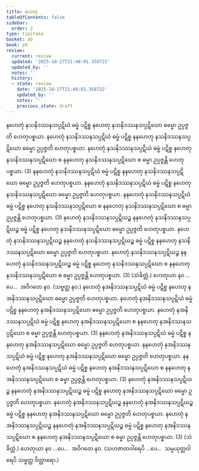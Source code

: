 ```yaml
---
title: ဟေတု
tableOfContents: false
sidebar:
  order: 2
type: tipitaka
basket: ab
book: p9
review:
  current: review
  updated: '2025-10-27T21:48:01.358722'
  updated_by: ''
  notes: ''
  history:
  - state: review
    date: '2025-10-27T21:48:01.358722'
    updated_by: ''
    notes: ''
    previous_state: draft
---
```



<ReviewStatus review={frontmatter.review} showDetails={true} />

<HypothesisAnnotation frontmatter={frontmatter} />

<DynamicBreadcrumb />

<Division number="29" book="p9" e="ch" v="40" p="110">

<Paragraph number="78" book="p9">
နဟေတုံ နသနိဒဿနသပ္ပဋိဃံ ဓမ္မံ ပဋိစ္စ နဟေတု နသနိဒဿနသပ္ပဋိဃော ဓမ္မော ဥပ္ပဇ္ဇတိ ဟေတုပစ္စယာ. နဟေတုံ နသနိဒဿနသပ္ပဋိဃံ ဓမ္မံ ပဋိစ္စ နနဟေတု နသနိဒဿနသပ္ပဋိဃော ဓမ္မော ဥပ္ပဇ္ဇတိ ဟေတုပစ္စယာ. နဟေတုံ နသနိဒဿနသပ္ပဋိဃံ ဓမ္မံ ပဋိစ္စ နဟေတု နသနိဒဿနသပ္ပဋိဃော စ နနဟေတု နသနိဒဿနသပ္ပဋိဃော စ ဓမ္မာ ဥပ္ပဇ္ဇန္တိ ဟေတုပစ္စယာ. (3)
</Paragraph>

<Paragraph number="79" book="p9">
နနဟေတုံ နသနိဒဿနသပ္ပဋိဃံ ဓမ္မံ ပဋိစ္စ နနဟေတု နသနိဒဿနသပ္ပဋိဃော ဓမ္မော ဥပ္ပဇ္ဇတိ ဟေတုပစ္စယာ. နနဟေတုံ နသနိဒဿနသပ္ပဋိဃံ ဓမ္မံ ပဋိစ္စ နဟေတု နသနိဒဿနသပ္ပဋိဃော ဓမ္မော ဥပ္ပဇ္ဇတိ ဟေတုပစ္စယာ. နနဟေတုံ နသနိဒဿနသပ္ပဋိဃံ ဓမ္မံ ပဋိစ္စ နဟေတု နသနိဒဿနသပ္ပဋိဃော စ နနဟေတု နသနိဒဿနသပ္ပဋိဃော စ ဓမ္မာ ဥပ္ပဇ္ဇန္တိ ဟေတုပစ္စယာ. (3)
</Paragraph>

<Paragraph number="80" book="p9">
နဟေတုံ နသနိဒဿနသပ္ပဋိဃဉ္စ နနဟေတုံ နသနိဒဿနသပ္ပဋိဃဉ္စ ဓမ္မံ ပဋိစ္စ နဟေတု နသနိဒဿနသပ္ပဋိဃော ဓမ္မော ဥပ္ပဇ္ဇတိ ဟေတုပစ္စယာ. နဟေတုံ နသနိဒဿနသပ္ပဋိဃဉ္စ နနဟေတုံ နသနိဒဿနသပ္ပဋိဃဉ္စ ဓမ္မံ ပဋိစ္စ နနဟေတု နသနိဒဿနသပ္ပဋိဃော ဓမ္မော ဥပ္ပဇ္ဇတိ ဟေတုပစ္စယာ. နဟေတုံ နသနိဒဿနသပ္ပဋိဃဉ္စ နနဟေတုံ နသနိဒဿနသပ္ပဋိဃဉ္စ ဓမ္မံ ပဋိစ္စ နဟေတု နသနိဒဿနသပ္ပဋိဃော စ နနဟေတု နသနိဒဿနသပ္ပဋိဃော စ ဓမ္မာ ဥပ္ပဇ္ဇန္တိ ဟေတုပစ္စယာ. (3) (သံခိတ္တံ.)
</Paragraph>

<Paragraph number="81" book="p9">
ဟေတုယာ နဝ …ပေ…  အဝိဂတေ နဝ. (သဗ္ဗတ္ထ နဝ.)
</Paragraph>

</Division>
<Division number="30" book="p9" e="ch" v="40" p="111">

<Paragraph number="82" book="p9">
နဟေတုံ နအနိဒဿနသပ္ပဋိဃံ ဓမ္မံ ပဋိစ္စ နဟေတု နအနိဒဿနသပ္ပဋိဃော ဓမ္မော ဥပ္ပဇ္ဇတိ ဟေတုပစ္စယာ. နဟေတုံ နအနိဒဿနသပ္ပဋိဃံ ဓမ္မံ ပဋိစ္စ နနဟေတု နအနိဒဿနသပ္ပဋိဃော ဓမ္မော ဥပ္ပဇ္ဇတိ ဟေတုပစ္စယာ. နဟေတုံ နအနိဒဿနသပ္ပဋိဃံ ဓမ္မံ ပဋိစ္စ နဟေတု နအနိဒဿနသပ္ပဋိဃော စ နနဟေတု နအနိဒဿနသပ္ပဋိဃော စ ဓမ္မာ ဥပ္ပဇ္ဇန္တိ ဟေတုပစ္စယာ. (3)
</Paragraph>

<Paragraph number="83" book="p9">
နနဟေတုံ နအနိဒဿနသပ္ပဋိဃံ ဓမ္မံ ပဋိစ္စ နနဟေတု နအနိဒဿနသပ္ပဋိဃော ဓမ္မော ဥပ္ပဇ္ဇတိ ဟေတုပစ္စယာ. နနဟေတုံ နအနိဒဿနသပ္ပဋိဃံ ဓမ္မံ ပဋိစ္စ နဟေတု နအနိဒဿနသပ္ပဋိဃော ဓမ္မော ဥပ္ပဇ္ဇတိ ဟေတုပစ္စယာ. နနဟေတုံ နအနိဒဿနသပ္ပဋိဃံ ဓမ္မံ ပဋိစ္စ နဟေတု နအနိဒဿနသပ္ပဋိဃော စ နနဟေတု နအနိဒဿနသပ္ပဋိဃော စ ဓမ္မာ ဥပ္ပဇ္ဇန္တိ ဟေတုပစ္စယာ. (3)
</Paragraph>

<Paragraph number="84" book="p9">
နဟေတုံ နအနိဒဿနသပ္ပဋိဃဉ္စ နနဟေတုံ နအနိဒဿနသပ္ပဋိဃဉ္စ ဓမ္မံ ပဋိစ္စ နဟေတု နအနိဒဿနသပ္ပဋိဃော ဓမ္မော ဥပ္ပဇ္ဇတိ ဟေတုပစ္စယာ. နဟေတုံ နအနိဒဿနသပ္ပဋိဃဉ္စ နနဟေတုံ နအနိဒဿနသပ္ပဋိဃဉ္စ ဓမ္မံ ပဋိစ္စ နနဟေတု နအနိဒဿနသပ္ပဋိဃော ဓမ္မော ဥပ္ပဇ္ဇတိ ဟေတုပစ္စယာ. နဟေတုံ နအနိဒဿနသပ္ပဋိဃဉ္စ နနဟေတုံ နအနိဒဿနသပ္ပဋိဃဉ္စ ဓမ္မံ ပဋိစ္စ နဟေတု နအနိဒဿနသပ္ပဋိဃော စ နနဟေတု နအနိဒဿနသပ္ပဋိဃော စ ဓမ္မာ ဥပ္ပဇ္ဇန္တိ ဟေတုပစ္စယာ. (3) (သံခိတ္တံ.)
</Paragraph>

<Paragraph number="85" book="p9">
ဟေတုယာ နဝ …ပေ…  အဝိဂတေ နဝ. (သဟဇာတဝါရေပိ …ပေ…  သမ္ပယုတ္တဝါရေပိ သဗ္ဗတ္ထ ဝိတ္ထာရော.)
</Paragraph>
</Division>